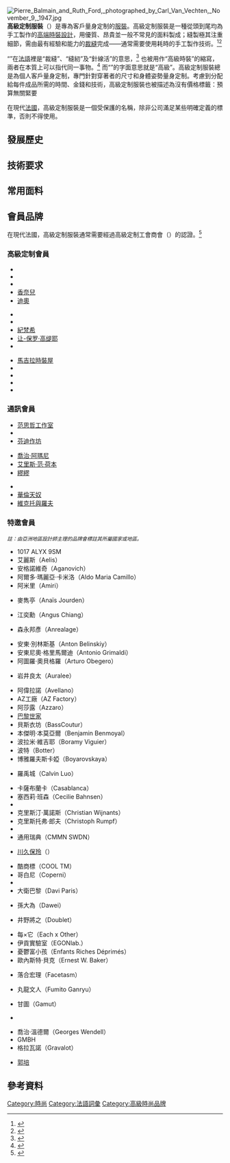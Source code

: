 [[File:Pierre_Balmain_and_Ruth_Ford,_photographed_by_Carl_Van_Vechten,_November_9,_1947.jpg|thumb]]
{{noteTA
|1=zh-cn:定制; zh-tw:訂製;
}}
'''高級定制服裝'''（{{Lang-fr|Haute Couture}}）是專為客戶量身定制的[[服裝|服裝]]。高級定制服裝是一種從頭到尾均為手工製作的[[奢侈品|高端]][[時尚設計|時裝設計]]，用優質、昂貴並一般不常見的面料製成；縫製極其注重細節，需由最有經驗和能力的[[裁縫|裁縫]]完成——通常需要使用耗時的手工製作技術。<ref>{{cite web |title=Haute Couture |url=https://www.businessoffashion.com/education/fashion-az/haute-couture |publisher=The Business of Fashion |accessdate=2021-10-08}}</ref><ref>{{cite web |author1=Lakenya Kelly |title=What Does Couture Mean- Definition and French Translation |url=https://www.thedapifer.com/what-is-couture-mean-fashion/ |publisher={{Link-en|The Dapifer|The Dapifer}} |accessdate=2021-10-08 |archiveurl=https://web.archive.org/web/20170708031755/https://www.thedapifer.com/what-is-couture-mean-fashion/ |archivedate=2017-07-08 |date=2017-02-04}}</ref>

“{{lang|en|Couture}}”在[[法語|法語]]裡是“裁縫”、“縫紉”及“針線活”的意思，<ref>{{cite web |author1=M Society |title=What is Haute Couture |url=https://www.theoddportrait.com/what-is-haute-couture/ |publisher=The Odd Portrait |accessdate=2021-10-08}}</ref> 也被用作“高級時裝”的縮寫，兩者在本質上可以指代同一事物。<ref>{{cite web |title=What is Haute Couture? |url=http://www.hautecouturenews.com/what-is-haute-couture/ |publisher=Haute Couture News |accessdate=2021-10-08}}</ref> 而“{{lang|fr|Haute}}”的字面意思就是“高級”。高級定制服裝總是為個人客戶量身定制，專門針對穿著者的尺寸和身體姿勢量身定制。考慮到分配給每件成品所需的時間、金錢和技術，高級定制服裝也被描述為沒有價格標籤：預算無關緊要

在現代[[法國|法國]]，高級定制服裝是一個受保護的名稱，除非公司滿足某些明確定義的標準，否則不得使用。

== 發展歷史 ==

== 技術要求 ==

== 常用面料 ==

== 會員品牌 ==
在現代法國，高級定制服裝通常需要經過高級定制工會商會（{{lang|ja|Chambre Syndicale de la Couture}}）的認證。<ref>{{cite web |title=Haute Couture |url=https://fhcm.paris/fr/haute-couture/ |publisher={{Link-fr|高级定制与时尚联合会|Fédération de la haute couture et de la mode}} |accessdate=2021-10-08 |quote=Suite à un décret paru le 23 janvier 1945, l’appellation « Haute Couture » est devenue une appellation juridiquement contrôlée. Seules peuvent s’en prévaloir les maisons, les entreprises agréées chaque année par une commission dédiée animée par la Chambre Syndicale de la Couture se tenant sous l’égide du Ministère de l’Industrie.}}</ref>

=== 高級定制會員 ===
{{Col-start}}
{{Col-3}}
* {{Link-en|艾德琳·安德烈|Adeline André}}
* {{Link-en|亞歷山大·沃蒂爾|Alexandre Vauthier}}
* {{Link-en|艾麗克西斯·馬畢|Alexis Mabille}}
* [[香奈兒|香奈兒]]
* [[克里斯汀·迪奧_(品牌)|迪奧]]
{{Col-3}}
* {{Link-en|弗蘭克·索貝爾|Franck Sorbier}}
* {{Link-en|詹巴蒂斯塔·瓦利|Giambattista Valli}}
* [[紀梵希|紀梵希]]
* [[让-保罗·高缇耶|让-保罗·高缇耶]]
* {{Link-en|朱利安·福爾尼耶|Julien Fournié}}
{{Col-3}}
* [[梅森·马丁·马吉拉|馬吉拉時裝屋]]
* {{Link-en|拉比·卡弗魯茲|Rabih Kayrouz|拉比·卡弗魯茲時裝屋}}
* {{Link-fr|莫里奇奧·加蘭特|Maurizio Galante}}
* {{Link-en|艾爾莎·夏帕瑞麗|Elsa Schiaparelli|夏帕瑞麗}}
* {{Link-en|史蒂芬·羅蘭|Stéphane Rolland}}
{{Col-end}}

=== 通訊會員 ===
{{Col-start}}
{{Col-3}}
* [[范思哲|范思哲工作室]]
* {{Link-en|艾力·薩博|Elie Saab|艾莉薩博}}
* [[芬迪|芬迪作坊]]
{{Col-3}}
* [[喬治·阿瑪尼|喬治·阿瑪尼]]
* [[艾里斯·范·荷本|艾里斯·范·荷本]]
* [[Miu_Miu|繆繆]]
{{Col-3}}
* {{Link-en|尤莉安娜·瑟吉安科|Ulyana Sergeenko}}
* [[華倫天奴|華倫天奴]]
* [[维克托&罗夫|維克托與羅夫]]
{{Col-end}}

=== 特邀會員 ===
<small>''註：由亞洲地區設計師主理的品牌會標註其所屬國家或地區。''</small>
{{Col-start}}
{{Col-3}}
* 1017 ALYX 9SM
* 艾麗斯（Aelis）
* 安格諾維奇（Aganovich）
* 阿爾多·瑪麗亞·卡米洛（Aldo Maria Camillo）
* 阿米里（Amiri）
* {{Flagicon|HKG}} 麥雋亭（Anaïs Jourden）
* {{Flagicon|TWN}} 江奕勳（Angus Chiang）
* {{Flagicon|JPN}} 森永邦彥（Anrealage）
* 安東·別林斯基（Anton Belinskiy）
* 安東尼奧·格里馬爾迪（Antonio Grimaldi）
* 阿圖羅·奧貝格羅（Arturo Obegero）
* {{Flagicon|JPN}} 岩井良太（Auralee）
* 阿偉拉諾（Avellano）
* AZ工廠（AZ Factory）
* 阿莎露（Azzaro）
* [[巴黎世家|巴黎世家]]
* 貝斯衣坊（BassCoutur）
* 本傑明·本莫亞爾（Benjamin Benmoyal）
* 波拉米·維吉耶（Boramy Viguier）
* 波特（Botter）
* 博雅羅夫斯卡婭（Boyarovskaya）
* {{Flagicon|CHN}} 羅禹城（Calvin Luo）
* 卡薩布蘭卡（Casablanca）
* 塞西莉·班森（Cecilie Bahnsen）
* {{Link-en|查爾斯·德·維爾莫林|Charles de Vilmorin}}
* 克里斯汀·萬諾斯（Christian Wijnants）
* 克里斯托弗·郎夫（Christoph Rumpf）
* {{Link-en|克里斯托弗·約瑟|Christophe Josse}}
* 通用瑞典（CMMN SWDN）
* {{Flagicon|JPN}} [[川久保玲|川久保玲]]（{{Link-en|若童|Comme des Garçons}}）
* 酷商標（COOL TM）
* 哥白尼（Coperni）
* {{Link-en|克雷格·格林 (設計師)|Craig Green (designer)|克雷格·格林}}
* 大衛巴黎（Davi Paris）
* {{Flagicon|CHN}} 孫大為（Dawei）
{{Col-3}}
* {{Flagicon|JPN}} 井野將之（Doublet）
* 每×它（Each x Other）
* 伊貢實驗室（EGONlab.）
* 憂鬱富小孩（Enfants Riches Déprimés）
* 歐內斯特·貝克（Ernest W. Baker）
* {{Flagicon|JPN}} 落合宏理（Facetasm）
* {{Flagicon|JPN}} 丸龍文人（Fumito Ganryu）
* 甘圖（Gamut）
* {{Flagicon|LBN}} {{Link-en|喬治斯·荷拜卡|Georges Hobeika}}
* 喬治·溫德爾（Georges Wendell）
* GMBH
* 格拉瓦諾（Gravalot）
* {{Flagicon|CHN}} [[郭培|郭培]]
{{Col-3}}
{{Col-end}}

== 參考資料 ==
{{ReflistH}}
{{Reflist|4}}
{{ReflistF}}

{{服裝}}
{{Portal bar|法國|設計}}
{{Authority control}}
{{DEFAULTSORT:Haute Couture}}

[[Category:時尚|Category:時尚]]
[[Category:法語詞彙|Category:法語詞彙]]
[[Category:高級時尚品牌|Category:高級時尚品牌]]